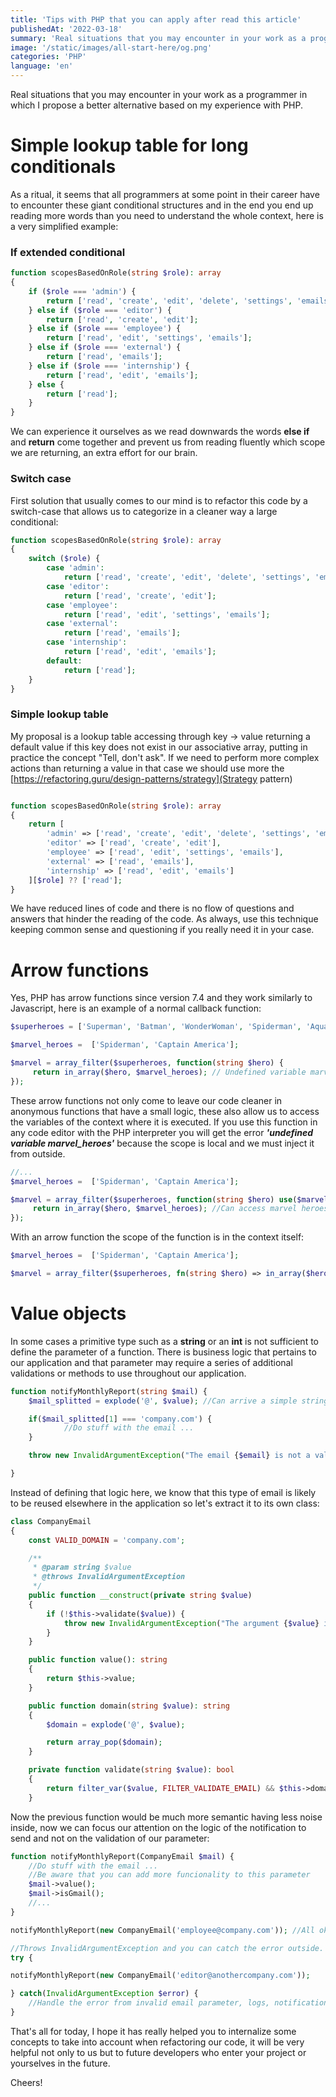 ```yaml
---
title: 'Tips with PHP that you can apply after read this article'
publishedAt: '2022-03-18'
summary: 'Real situations that you may encounter in your work as a programmer in which I propose a better alternative based on my experience'
image: '/static/images/all-start-here/og.png'
categories: 'PHP'
language: 'en'
---
```


Real situations that you may encounter in your work as a programmer in which I propose a better alternative based on my experience with PHP.

# Simple lookup table for long conditionals

As a ritual, it seems that all programmers at some point in their career have to encounter these giant conditional structures and in the end you end up reading more words than you need to understand the whole context, here is a very simplified example:

### If extended conditional

```php
function scopesBasedOnRole(string $role): array
{
    if ($role === 'admin') {
        return ['read', 'create', 'edit', 'delete', 'settings', 'emails', 'permissions'];
    } else if ($role === 'editor') {
        return ['read', 'create', 'edit'];
    } else if ($role === 'employee') {
        return ['read', 'edit', 'settings', 'emails'];
    } else if ($role === 'external') {
        return ['read', 'emails'];
    } else if ($role === 'internship') {
        return ['read', 'edit', 'emails'];
    } else {
        return ['read'];
    }
}
```

We can experience it ourselves as we read downwards the words **else if** and **return** come together and prevent us from reading fluently which scope we are returning, an extra effort for our brain.

### Switch case

First solution that usually comes to our mind is to refactor this code by a switch-case that allows us to categorize in a cleaner way a large conditional:

```php
function scopesBasedOnRole(string $role): array
{
    switch ($role) {
        case 'admin':
            return ['read', 'create', 'edit', 'delete', 'settings', 'emails', 'permissions'];
        case 'editor':
            return ['read', 'create', 'edit'];
        case 'employee':
            return ['read', 'edit', 'settings', 'emails'];
        case 'external':
            return ['read', 'emails'];
        case 'internship':
            return ['read', 'edit', 'emails'];
        default:
            return ['read'];
    }
}
```

### Simple lookup table

My proposal is a lookup table accessing through key -> value returning a default value if this key does not exist in our associative array, putting in practice the concept "Tell, don't ask".
If we need to perform more complex actions than returning a value in that case we should use more the [https://refactoring.guru/design-patterns/strategy](Strategy pattern)

```php

function scopesBasedOnRole(string $role): array
{
    return [
        'admin' => ['read', 'create', 'edit', 'delete', 'settings', 'emails', 'permissions'],
        'editor' => ['read', 'create', 'edit'],
        'employee' => ['read', 'edit', 'settings', 'emails'],
        'external' => ['read', 'emails'],
        'internship' => ['read', 'edit', 'emails']
    ][$role] ?? ['read'];
}
```

We have reduced lines of code and there is no flow of questions and answers that hinder the reading of the code. As always, use this technique keeping common sense and questioning if you really need it in your case.

# Arrow functions

Yes, PHP has arrow functions since version 7.4 and they work similarly to Javascript, here is an example of a normal callback function:

```php
$superheroes = ['Superman', 'Batman', 'WonderWoman', 'Spiderman', 'Aquaman', 'Captain America'];

$marvel_heroes =  ['Spiderman', 'Captain America'];

$marvel = array_filter($superheroes, function(string $hero) {
     return in_array($hero, $marvel_heroes); // Undefined variable marvel_heroes
});
```

These arrow functions not only come to leave our code cleaner in anonymous functions that have a small logic, these also allow us to access the variables of the context where it is executed.
If you use this function in any code editor with the PHP interpreter you will get the error **_'undefined variable marvel_heroes'_** because the scope is local and we must inject it from outside.

```php
//...
$marvel_heroes =  ['Spiderman', 'Captain America'];

$marvel = array_filter($superheroes, function(string $hero) use($marvel_heroes) {
     return in_array($hero, $marvel_heroes); //Can access marvel heroes variable
});
```

With an arrow function the scope of the function is in the context itself:

```php
$marvel_heroes =  ['Spiderman', 'Captain America'];

$marvel = array_filter($superheroes, fn(string $hero) => in_array($hero, $marvel_heroes));
```

# Value objects

In some cases a primitive type such as a **string** or an **int** is not sufficient to define the parameter of a function. There is business logic that pertains to our application and that parameter may require a series of additional validations or methods to use throughout our application.

```php
function notifyMonthlyReport(string $mail) {
    $mail_splitted = explode('@', $value); //Can arrive a simple string that is not necessarily an email

    if($mail_splitted[1] === 'company.com') {
            //Do stuff with the email ...
    }

    throw new InvalidArgumentException("The email {$email} is not a valid company email");

}
```

Instead of defining that logic here, we know that this type of email is likely to be reused elsewhere in the application so let's extract it to its own class:

```php
class CompanyEmail
{
    const VALID_DOMAIN = 'company.com';

    /**
     * @param string $value
     * @throws InvalidArgumentException
     */
    public function __construct(private string $value)
    {
        if (!$this->validate($value)) {
            throw new InvalidArgumentException("The argument {$value} is not a valid company email");
        }
    }

    public function value(): string
    {
        return $this->value;
    }

    public function domain(string $value): string
    {
        $domain = explode('@', $value);

        return array_pop($domain);
    }

    private function validate(string $value): bool
    {
        return filter_var($value, FILTER_VALIDATE_EMAIL) && $this->domain($value) === self::VALID_DOMAIN;
    }
```

Now the previous function would be much more semantic having less noise inside, now we can focus our attention on the logic of the notification to send and not on the validation of our parameter:

```php
function notifyMonthlyReport(CompanyEmail $mail) {
    //Do stuff with the email ...
    //Be aware that you can add more funcionality to this parameter
    $mail->value();
    $mail->isGmail();
    //...
}

notifyMonthlyReport(new CompanyEmail('employee@company.com')); //All ok

//Throws InvalidArgumentException and you can catch the error outside.
try {

notifyMonthlyReport(new CompanyEmail('editor@anothercompany.com'));

} catch(InvalidArgumentException $error) {
    //Handle the error from invalid email parameter, logs, notifications, etc.
}
```

That's all for today, I hope it has really helped you to internalize some concepts to take into account when refactoring our code, it will be very helpful not only to us but to future developers who enter your project or yourselves in the future.

Cheers!

